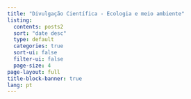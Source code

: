 ---
title: "Divulgação Científica - Ecologia e meio ambiente"
listing:
  contents: posts2
  sort: "date desc"
  type: default
  categories: true
  sort-ui: false
  filter-ui: false
  page-size: 4
page-layout: full
title-block-banner: true
lang: pt
---
